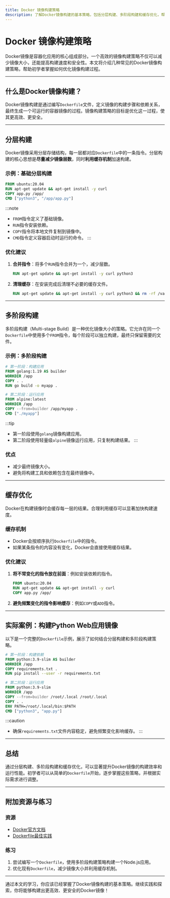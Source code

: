 ```yaml
---
title: Docker 镜像构建策略
description: 了解Docker镜像构建的基本策略，包括分层构建、多阶段构建和缓存优化，帮助初学者高效管理Docker镜像。
---
```


# Docker 镜像构建策略

Docker镜像是容器化应用的核心组成部分。一个高效的镜像构建策略不仅可以减少镜像大小，还能提高构建速度和安全性。本文将介绍几种常见的Docker镜像构建策略，帮助初学者掌握如何优化镜像构建过程。

---

## 什么是Docker镜像构建？

Docker镜像构建是通过编写`Dockerfile`文件，定义镜像的构建步骤和依赖关系，最终生成一个可运行的容器镜像的过程。镜像构建策略的目标是优化这一过程，使其更高效、更安全。

---

## 分层构建

Docker镜像采用分层存储结构，每一层都对应`Dockerfile`中的一条指令。分层构建的核心思想是**尽量减少镜像层数**，同时**利用缓存机制**加速构建。

### 示例：基础分层构建

```dockerfile
FROM ubuntu:20.04
RUN apt-get update && apt-get install -y curl
COPY app.py /app/
CMD ["python3", "/app/app.py"]
```

:::note
- `FROM`指令定义了基础镜像。
- `RUN`指令安装依赖。
- `COPY`指令将本地文件复制到镜像中。
- `CMD`指令定义容器启动时运行的命令。
:::

### 优化建议
1. **合并指令**：将多个`RUN`指令合并为一个，减少层数。
   ```dockerfile
   RUN apt-get update && apt-get install -y curl python3
   ```
2. **清理缓存**：在安装完成后清理不必要的缓存文件。
   ```dockerfile
   RUN apt-get update && apt-get install -y curl python3 && rm -rf /var/lib/apt/lists/*
   ```

---

## 多阶段构建

多阶段构建（Multi-stage Build）是一种优化镜像大小的策略。它允许在同一个`Dockerfile`中使用多个`FROM`指令，每个阶段可以独立构建，最终只保留需要的文件。

### 示例：多阶段构建

```dockerfile
# 第一阶段：构建应用
FROM golang:1.19 AS builder
WORKDIR /app
COPY . .
RUN go build -o myapp .

# 第二阶段：运行应用
FROM alpine:latest
WORKDIR /app
COPY --from=builder /app/myapp .
CMD ["./myapp"]
```

:::tip
- 第一阶段使用`golang`镜像构建应用。
- 第二阶段使用轻量级`alpine`镜像运行应用，只复制构建结果。
:::

### 优点
- 减少最终镜像大小。
- 避免将构建工具和依赖包含在最终镜像中。

---

## 缓存优化

Docker在构建镜像时会缓存每一层的结果。合理利用缓存可以显著加快构建速度。

### 缓存机制
- Docker会按顺序执行`Dockerfile`中的指令。
- 如果某条指令的内容没有变化，Docker会直接使用缓存结果。

### 优化建议
1. **将不常变化的指令放在前面**：例如安装依赖的指令。
   ```dockerfile
   FROM ubuntu:20.04
   RUN apt-get update && apt-get install -y curl
   COPY app.py /app/
   ```
2. **避免频繁变化的指令影响缓存**：例如`COPY`或`ADD`指令。

---

## 实际案例：构建Python Web应用镜像

以下是一个完整的`Dockerfile`示例，展示了如何结合分层构建和多阶段构建策略。

```dockerfile
# 第一阶段：构建依赖
FROM python:3.9-slim AS builder
WORKDIR /app
COPY requirements.txt .
RUN pip install --user -r requirements.txt

# 第二阶段：运行应用
FROM python:3.9-slim
WORKDIR /app
COPY --from=builder /root/.local /root/.local
COPY . .
ENV PATH=/root/.local/bin:$PATH
CMD ["python3", "app.py"]
```

:::caution
- 确保`requirements.txt`文件内容稳定，避免频繁变化影响缓存。
:::

---

## 总结

通过分层构建、多阶段构建和缓存优化，可以显著提升Docker镜像的构建效率和运行性能。初学者可以从简单的`Dockerfile`开始，逐步掌握这些策略，并根据实际需求进行调整。

---

## 附加资源与练习

### 资源
- [Docker官方文档](https://docs.docker.com/)
- [Dockerfile最佳实践](https://docs.docker.com/develop/develop-images/dockerfile_best-practices/)

### 练习
1. 尝试编写一个`Dockerfile`，使用多阶段构建策略构建一个Node.js应用。
2. 优化现有`Dockerfile`，减少镜像大小并利用缓存机制。

---

通过本文的学习，你应该已经掌握了Docker镜像构建的基本策略。继续实践和探索，你将能够构建出更高效、更安全的Docker镜像！